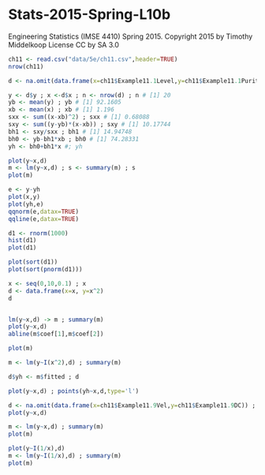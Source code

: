 # Stats-2015-Spring-L10b
Engineering Statistics (IMSE 4410) Spring 2015. 
Copyright 2015 by Timothy Middelkoop License CC by SA 3.0

```r
ch11 <- read.csv("data/5e/ch11.csv",header=TRUE)
nrow(ch11)

d <- na.omit(data.frame(x=ch11$Example11.1Level,y=ch11$Example11.1Purity)) ; n <- nrow(d) ; n # [1] 20

y <- d$y ; x <-d$x ; n <- nrow(d) ; n # [1] 20
yb <- mean(y) ; yb # [1] 92.1605 
xb <- mean(x) ; xb # [1] 1.196
sxx <- sum((x-xb)^2) ; sxx # [1] 0.68088
sxy <- sum((y-yb)*(x-xb)) ; sxy # [1] 10.17744
bh1 <- sxy/sxx ; bh1 # [1] 14.94748
bh0 <- yb-bh1*xb ; bh0 # [1] 74.28331
yh <- bh0+bh1*x #; yh

plot(y~x,d)
m <- lm(y~x,d) ; s <- summary(m) ; s
plot(m)

e <- y-yh
plot(x,y)
plot(yh,e)
qqnorm(e,datax=TRUE)
qqline(e,datax=TRUE)

d1 <- rnorm(1000)
hist(d1)
plot(d1)

plot(sort(d1))
plot(sort(pnorm(d1)))

x <- seq(0,10,0.1) ; x
d <- data.frame(x=x, y=x^2)
d


lm(y~x,d) -> m ; summary(m)
plot(y~x,d)
abline(m$coef[1],m$coef[2])

plot(m)

m <- lm(y~I(x^2),d) ; summary(m)

d$yh <- m$fitted ; d

plot(y~x,d) ; points(yh~x,d,type='l')

d <- na.omit(data.frame(x=ch11$Example11.9Vel,y=ch11$Example11.9DC)) ; n <- nrow(d) ; n
plot(y~x,d)

m <- lm(y~x,d) ; summary(m)
plot(m)

plot(y~I(1/x),d)
m <- lm(y~I(1/x),d) ; summary(m)
plot(m)
```
